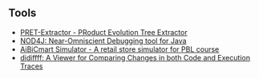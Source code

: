 ## Tools

* [PRET-Extractor - PRoduct Evolution Tree Extractor](https://sel.ist.osaka-u.ac.jp/pret/)
* [NOD4J: Near-Omniscient Debugging tool for Java](https://github.com/k-shimari/nod4j)
* [AiBiCmart Simulator - A retail store simulator for PBL course](https://github.com/AiBiC-Spiral/aibicmart-open)
* [didiffff: A Viewer for Comparing Changes in both Code and Execution Traces](https://github.com/tetsuyakanda/didiffff)
